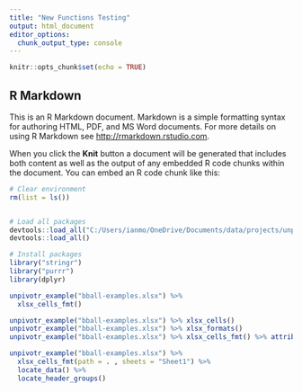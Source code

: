```yaml
---
title: "New Functions Testing"
output: html_document
editor_options: 
  chunk_output_type: console
---
```


```r
knitr::opts_chunk$set(echo = TRUE)
```

## R Markdown

This is an R Markdown document. Markdown is a simple formatting syntax for authoring HTML, PDF, and MS Word documents. For more details on using R Markdown see <http://rmarkdown.rstudio.com>.

When you click the **Knit** button a document will be generated that includes both content as well as the output of any embedded R code chunks within the document. You can embed an R code chunk like this:

```r
# Clear environment 
rm(list = ls())


# Load all packages 
devtools::load_all("C:/Users/ianmo/OneDrive/Documents/data/projects/unpivotr-dev/tidyxl")
devtools::load_all()

# Install packages
library("stringr")
library("purrr")
library(dplyr)
```


```r
unpivotr_example("bball-examples.xlsx") %>% 
  xlsx_cells_fmt()

unpivotr_example("bball-examples.xlsx") %>% xlsx_cells()
unpivotr_example("bball-examples.xlsx") %>% xlsx_formats()
unpivotr_example("bball-examples.xlsx") %>% xlsx_cells_fmt() %>% attributes() %>% str()

```

```r
unpivotr_example("bball-examples.xlsx") %>%
  xlsx_cells_fmt(path = . , sheets = "Sheet1") %>% 
  locate_data() %>% 
  locate_header_groups()
  
```

